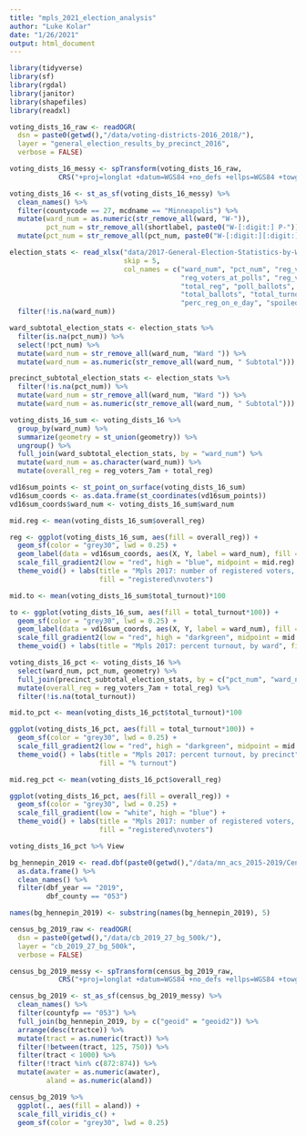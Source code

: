 ```yaml
---
title: "mpls_2021_election_analysis"
author: "Luke Kolar"
date: "1/26/2021"
output: html_document
---
```


```r

library(tidyverse)
library(sf)
library(rgdal)
library(janitor)
library(shapefiles)
library(readxl)

```

```r
voting_dists_16_raw <- readOGR( 
  dsn = paste0(getwd(),"/data/voting-districts-2016_2018/"), 
  layer = "general_election_results_by_precinct_2016",
  verbose = FALSE) 

voting_dists_16_messy <- spTransform(voting_dists_16_raw, 
            CRS("+proj=longlat +datum=WGS84 +no_defs +ellps=WGS84 +towgs84=0,0,0"))

voting_dists_16 <- st_as_sf(voting_dists_16_messy) %>% 
  clean_names() %>% 
  filter(countycode == 27, mcdname == "Minneapolis") %>% 
  mutate(ward_num = as.numeric(str_remove_all(ward, "W-")),
         pct_num = str_remove_all(shortlabel, paste0("W-[:digit:] P-"))) %>% 
  mutate(pct_num = str_remove_all(pct_num, paste0("W-[:digit:][:digit:] P-")))

```

```r

election_stats <- read_xlsx("data/2017-General-Election-Statistics-by-Ward-and-Precinct.xlsx",
                            skip = 5,
                            col_names = c("ward_num", "pct_num", "reg_voters_7am",
                                          "reg_voters_at_polls", "reg_voters_absentee",
                                          "total_reg", "poll_ballots", "poll_absentee",
                                          "total_ballots", "total_turnout", "perc_absentee",
                                          "perc_reg_on_e_day", "spoiled_ballots")) %>% 
  filter(!is.na(ward_num))

ward_subtotal_election_stats <- election_stats %>% 
  filter(is.na(pct_num)) %>% 
  select(!pct_num) %>% 
  mutate(ward_num = str_remove_all(ward_num, "Ward ")) %>% 
  mutate(ward_num = as.numeric(str_remove_all(ward_num, " Subtotal")))

precinct_subtotal_election_stats <- election_stats %>% 
  filter(!is.na(pct_num)) %>% 
  mutate(ward_num = str_remove_all(ward_num, "Ward ")) %>% 
  mutate(ward_num = as.numeric(str_remove_all(ward_num, " Subtotal")))

```


```r

voting_dists_16_sum <- voting_dists_16 %>% 
  group_by(ward_num) %>%
  summarize(geometry = st_union(geometry)) %>% 
  ungroup() %>% 
  full_join(ward_subtotal_election_stats, by = "ward_num") %>% 
  mutate(ward_num = as.character(ward_num)) %>% 
  mutate(overall_reg = reg_voters_7am + total_reg)

vd16sum_points <- st_point_on_surface(voting_dists_16_sum)
vd16sum_coords <- as.data.frame(st_coordinates(vd16sum_points))
vd16sum_coords$ward_num <- voting_dists_16_sum$ward_num

mid.reg <- mean(voting_dists_16_sum$overall_reg)

reg <- ggplot(voting_dists_16_sum, aes(fill = overall_reg)) + 
  geom_sf(color = "grey30", lwd = 0.25) + 
  geom_label(data = vd16sum_coords, aes(X, Y, label = ward_num), fill = "white", size = 4) +
  scale_fill_gradient2(low = "red", high = "blue", midpoint = mid.reg) +
  theme_void() + labs(title = "Mpls 2017: number of registered voters, by ward", 
                      fill = "registered\nvoters")

mid.to <- mean(voting_dists_16_sum$total_turnout)*100

to <- ggplot(voting_dists_16_sum, aes(fill = total_turnout*100)) + 
  geom_sf(color = "grey30", lwd = 0.25) + 
  geom_label(data = vd16sum_coords, aes(X, Y, label = ward_num), fill = "white", size = 4) +
  scale_fill_gradient2(low = "red", high = "darkgreen", midpoint = mid.to) +
  theme_void() + labs(title = "Mpls 2017: percent turnout, by ward", fill = "% turnout")

```

```r

voting_dists_16_pct <- voting_dists_16 %>%
  select(ward_num, pct_num, geometry) %>%
  full_join(precinct_subtotal_election_stats, by = c("pct_num", "ward_num")) %>% 
  mutate(overall_reg = reg_voters_7am + total_reg) %>% 
  filter(!is.na(total_turnout))

mid.to_pct <- mean(voting_dists_16_pct$total_turnout)*100

ggplot(voting_dists_16_pct, aes(fill = total_turnout*100)) + 
  geom_sf(color = "grey30", lwd = 0.25) +
  scale_fill_gradient2(low = "red", high = "darkgreen", midpoint = mid.to_pct) +
  theme_void() + labs(title = "Mpls 2017: percent turnout, by precinct", 
                      fill = "% turnout")

mid.reg_pct <- mean(voting_dists_16_pct$overall_reg)

ggplot(voting_dists_16_pct, aes(fill = overall_reg)) + 
  geom_sf(color = "grey30", lwd = 0.25) +
  scale_fill_gradient(low = "white", high = "blue") +
  theme_void() + labs(title = "Mpls 2017: number of registered voters, by precinct", 
                      fill = "registered\nvoters")

voting_dists_16_pct %>% View

```


```r
bg_hennepin_2019 <- read.dbf(paste0(getwd(),"/data/mn_acs_2015-2019/CensusACSBlockGroup.dbf")) %>%
  as.data.frame() %>% 
  clean_names() %>% 
  filter(dbf_year == "2019",
         dbf_county == "053")

names(bg_hennepin_2019) <- substring(names(bg_hennepin_2019), 5)
```


```r

census_bg_2019_raw <- readOGR( 
  dsn = paste0(getwd(),"/data/cb_2019_27_bg_500k/"), 
  layer = "cb_2019_27_bg_500k",
  verbose = FALSE) 

census_bg_2019_messy <- spTransform(census_bg_2019_raw, 
            CRS("+proj=longlat +datum=WGS84 +no_defs +ellps=WGS84 +towgs84=0,0,0"))

census_bg_2019 <- st_as_sf(census_bg_2019_messy) %>% 
  clean_names() %>% 
  filter(countyfp == "053") %>% 
  full_join(bg_hennepin_2019, by = c("geoid" = "geoid2")) %>%
  arrange(desc(tractce)) %>% 
  mutate(tract = as.numeric(tract)) %>% 
  filter(!between(tract, 125, 750)) %>% 
  filter(tract < 1000) %>%   
  filter(!tract %in% c(872:874)) %>% 
  mutate(awater = as.numeric(awater),
         aland = as.numeric(aland))

census_bg_2019 %>% 
  ggplot(., aes(fill = aland)) + 
  scale_fill_viridis_c() +
  geom_sf(color = "grey30", lwd = 0.25)


```










